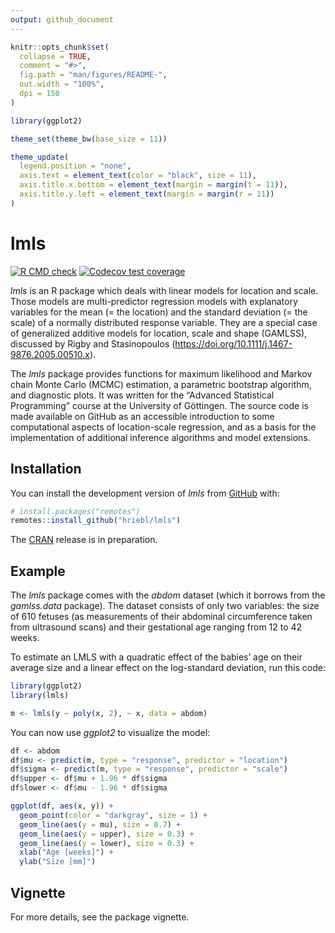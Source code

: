 ```yaml
---
output: github_document
---
```


<!-- README.md is generated from README.Rmd. Please edit that file -->

```r
knitr::opts_chunk$set(
  collapse = TRUE,
  comment = "#>",
  fig.path = "man/figures/README-",
  out.width = "100%",
  dpi = 150
)

library(ggplot2)

theme_set(theme_bw(base_size = 11))

theme_update(
  legend.position = "none",
  axis.text = element_text(color = "black", size = 11),
  axis.title.x.bottom = element_text(margin = margin(t = 11)),
  axis.title.y.left = element_text(margin = margin(r = 11))
)
```

# lmls

<!-- badges: start -->
[![R CMD check](https://github.com/hriebl/lmls/workflows/R-CMD-check/badge.svg)](https://github.com/hriebl/lmls/actions)
[![Codecov test coverage](https://codecov.io/gh/hriebl/lmls/branch/main/graph/badge.svg)](https://app.codecov.io/gh/hriebl/lmls?branch=main)
<!-- badges: end -->

*lmls* is an R package which deals with linear models for location and scale. Those models are multi-predictor regression models with explanatory variables for the mean (= the location) and the standard deviation (= the scale) of a normally distributed response variable. They are a special case of generalized additive models for location, scale and shape (GAMLSS), discussed by Rigby and Stasinopoulos (<https://doi.org/10.1111/j.1467-9876.2005.00510.x>).

The *lmls* package provides functions for maximum likelihood and Markov chain Monte Carlo (MCMC) estimation, a parametric bootstrap algorithm, and diagnostic plots. It was written for the "Advanced Statistical Programming" course at the University of Göttingen. The source code is made available on GitHub as an accessible introduction to some computational aspects of location-scale regression, and as a basis for the implementation of additional inference algorithms and model extensions.

## Installation

You can install the development version of *lmls* from [GitHub](https://github.com) with:

``` r
# install.packages("remotes")
remotes::install_github("hriebl/lmls")
```

The [CRAN](https://CRAN.R-project.org) release is in preparation.

## Example

The *lmls* package comes with the *abdom* dataset (which it borrows from the *gamlss.data* package). The dataset consists of only two variables: the size of 610 fetuses (as measurements of their abdominal circumference taken from ultrasound scans) and their gestational age ranging from 12 to 42 weeks.

To estimate an LMLS with a quadratic effect of the babies' age on their average size and a linear effect on the log-standard deviation, run this code:

```r
library(ggplot2)
library(lmls)

m <- lmls(y ~ poly(x, 2), ~ x, data = abdom)
```

You can now use *ggplot2* to visualize the model:

```r
df <- abdom
df$mu <- predict(m, type = "response", predictor = "location")
df$sigma <- predict(m, type = "response", predictor = "scale")
df$upper <- df$mu + 1.96 * df$sigma
df$lower <- df$mu - 1.96 * df$sigma

ggplot(df, aes(x, y)) +
  geom_point(color = "darkgray", size = 1) +
  geom_line(aes(y = mu), size = 0.7) +
  geom_line(aes(y = upper), size = 0.3) +
  geom_line(aes(y = lower), size = 0.3) +
  xlab("Age [weeks]") +
  ylab("Size [mm]")
```

## Vignette

For more details, see the package vignette.
